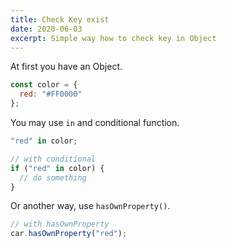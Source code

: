 ```yaml
---
title: Check Key exist
date: 2020-06-03
excerpt: Simple way how to check key in Object
---
```


At first you have an Object.
```js
const color = {
  red: "#FF0000"
};
```

You may use `in` and conditional function.
```js
"red" in color;

// with conditional
if ("red" in color) {
  // do something
}
```

Or another way, use `hasOwnProperty()`. 
```js
// with hasOwnProperty
car.hasOwnProperty("red");
```